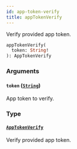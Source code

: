 ```yaml
---
id: app-token-verify
title: appTokenVerify
---
```



Verify provided app token.

```graphql
appTokenVerify(
  token: String!
): AppTokenVerify
```


### Arguments

#### `token` ([`String`](../../../developer/api-reference/scalars/string))

App token to verify.


### Type

#### [`AppTokenVerify`](../../../developer/api-reference/objects/app-token-verify) 

Verify provided app token.




